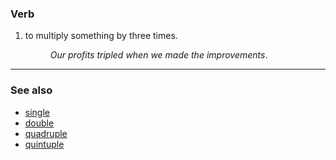 === Verb ===
#to multiply something by three times.
#:''Our profits tripled when we made the improvements''.
----

=== See also ===
*[[single]]
*[[double]]
*[[quadruple]]
*[[quintuple]]